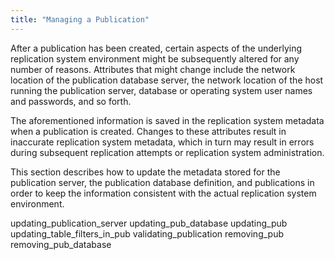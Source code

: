 ```yaml
---
title: "Managing a Publication"
---
```


<div id="managing_publication" class="registered_link"></div>


After a publication has been created, certain aspects of the underlying replication system environment might be subsequently altered for any number of reasons. Attributes that might change include the network location of the publication database server, the network location of the host running the publication server, database or operating system user names and passwords, and so forth.

The aforementioned information is saved in the replication system metadata when a publication is created. Changes to these attributes result in inaccurate replication system metadata, which in turn may result in errors during subsequent replication attempts or replication system administration.

This section describes how to update the metadata stored for the publication server, the publication database definition, and publications in order to keep the information consistent with the actual replication system environment.

<div class="toctree" maxdepth="4">

updating\_publication\_server updating\_pub\_database updating\_pub updating\_table\_filters\_in\_pub validating\_publication removing\_pub removing\_pub\_database

</div>
